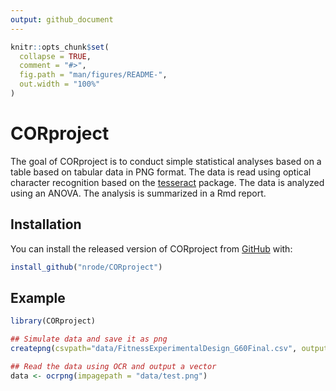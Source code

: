 ```yaml
---
output: github_document
---
```


<!-- README.md is generated from README.Rmd. Please edit that file -->

```r
knitr::opts_chunk$set(
  collapse = TRUE,
  comment = "#>",
  fig.path = "man/figures/README-",
  out.width = "100%"
)
```

# CORproject

<!-- badges: start -->
<!-- badges: end -->

The goal of CORproject is to conduct simple statistical analyses based on a table based on tabular data in PNG format. The data is read using optical character recognition based on the [tesseract](https://github.com/tesseract-ocr/tesseract) package. The data is analyzed using an ANOVA. The analysis is summarized in a Rmd report.

## Installation

You can install the released version of CORproject from [GitHub](https://github.com/nrode/CORproject) with:

``` r
install_github("nrode/CORproject")
```

## Example

```r
library(CORproject)

## Simulate data and save it as png
createpng(csvpath="data/FitnessExperimentalDesign_G60Final.csv", outputpng="data/test.png")

## Read the data using OCR and output a vector
data <- ocrpng(impagepath = "data/test.png")

```



